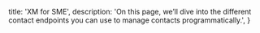   title: 'XM for SME',
  description:
    'On this page, we’ll dive into the different contact endpoints you can use to manage contacts programmatically.',
}
